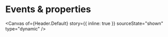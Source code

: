 
<Meta of={Header} name="Events & properties" />

# Events & properties

<Canvas
  of={Header.Default}
  story={{ inline: true }}
  sourceState="shown"
  type="dynamic"
/>

<Controls of={Header.Default} sort="requiredFirst" />
